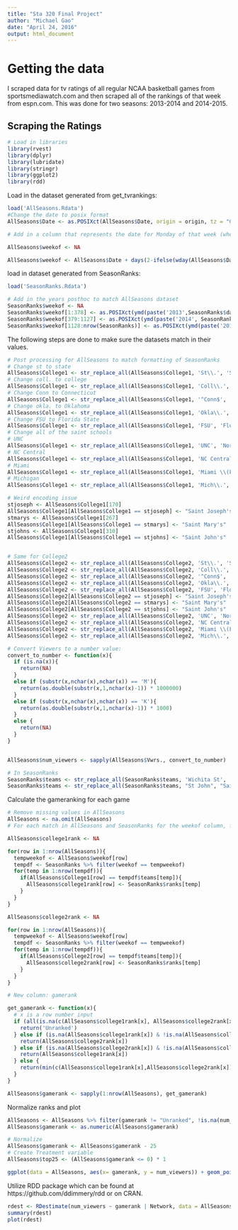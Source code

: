 ```yaml
---
title: "Sta 320 Final Project"
author: "Michael Gao"
date: "April 24, 2016"
output: html_document
---
```


# Getting the data

I scraped data for tv ratings of all regular NCAA basketball games from sportsmediawatch.com and then scraped all of the rankings of that week from espn.com. This was done for two seasons: 2013-2014 and 2014-2015.

## Scraping the Ratings
```r
# Load in libraries
library(rvest)
library(dplyr)
library(lubridate)
library(stringr)
library(ggplot2)
library(rdd)
```


Load in the dataset generated from get_tvrankings:
```r
load('AllSeasons.Rdata')
#Change the date to posix format
AllSeasons$Date <- as.POSIXct(AllSeasons$Date, origin = origin, tz = "GMT")

# Add in a column that represents the date for Monday of that week (when basketball rankings come out)

AllSeasons$weekof <- NA

AllSeasons$weekof <- AllSeasons$Date + days(2-ifelse(wday(AllSeasons$Date)==1, yes = 8, no = wday(AllSeasons$Date)))

```

load in dataset generated from SeasonRanks:
```r
load('SeasonRanks.Rdata')

# Add in the years posthoc to match AllSeasons dataset
SeasonRanks$weekof <- NA
SeasonRanks$weekof[1:378] <- as.POSIXct(ymd(paste('2013',SeasonRanks$date[1:378])), origin = origin, tz = "GMT")
SeasonRanks$weekof[379:1127] <- as.POSIXct(ymd(paste('2014', SeasonRanks$date[379:1127])), origin = origin, tz = "GMT")
SeasonRanks$weekof[1128:nrow(SeasonRanks)] <- as.POSIXct(ymd(paste('2015', SeasonRanks$date[1128:nrow(SeasonRanks)])), origin = origin, tz = "GMT")
```


The following steps are done to make sure the datasets match in their values.
```r
# Post processing for AllSeasons to match formatting of SeasonRanks
# Change st to state
AllSeasons$College1 <- str_replace_all(AllSeasons$College1, 'St\\.', 'State')
# Change coll. to college
AllSeasons$College1 <- str_replace_all(AllSeasons$College1, 'Coll\\.', 'College')
# Change Conn to Connecticut
AllSeasons$College1 <- str_replace_all(AllSeasons$College1, '^Conn$', 'Connecticut')
# Change okla. to Oklahoma
AllSeasons$College1 <- str_replace_all(AllSeasons$College1, 'Okla\\.', 'Oklahoma')
# Change FSU to Florida State 
AllSeasons$College1 <- str_replace_all(AllSeasons$College1, 'FSU', 'Florida State')
# Change all of the saint schools
# UNC
AllSeasons$College1 <- str_replace_all(AllSeasons$College1, 'UNC', 'North Carolina')
# NC Central
AllSeasons$College1 <- str_replace_all(AllSeasons$College1, 'NC Central', 'North Carolina Central')
# Miami
AllSeasons$College1 <- str_replace_all(AllSeasons$College1, 'Miami \\(FL\\)', 'Miami')
# Michigan
AllSeasons$College1 <- str_replace_all(AllSeasons$College1, 'Mich\\.', 'Michigan')

# Weird encoding issue
stjoseph <- AllSeasons$College1[170]
AllSeasons$College1[AllSeasons$College1 == stjoseph] <- "Saint Joseph's"
stmarys <- AllSeasons$College1[267]
AllSeasons$College1[AllSeasons$College1 == stmarys] <- "Saint Mary's"
stjohns <- AllSeasons$College1[310]
AllSeasons$College1[AllSeasons$College1 == stjohns] <- "Saint John's"


# Same for College2
AllSeasons$College2 <- str_replace_all(AllSeasons$College2, 'St\\.', 'State')
AllSeasons$College2 <- str_replace_all(AllSeasons$College2, 'Coll\\.', 'College')
AllSeasons$College2 <- str_replace_all(AllSeasons$College2, '^Conn$', 'Connecticut')
AllSeasons$College2 <- str_replace_all(AllSeasons$College2, 'Okla\\.', 'Oklahoma')
AllSeasons$College2 <- str_replace_all(AllSeasons$College2, 'FSU', 'Florida State')
AllSeasons$College2[AllSeasons$College2 == stjoseph] <- "Saint Joseph's"
AllSeasons$College2[AllSeasons$College2 == stmarys] <- "Saint Mary's"
AllSeasons$College2[AllSeasons$College2 == stjohns] <- "Saint John's"
AllSeasons$College2 <- str_replace_all(AllSeasons$College2, 'UNC', 'North Carolina')
AllSeasons$College2 <- str_replace_all(AllSeasons$College2, 'NC Central', 'North Carolina Central')
AllSeasons$College2 <- str_replace_all(AllSeasons$College2, 'Miami \\(FL\\)', 'Miami')
AllSeasons$College2 <- str_replace_all(AllSeasons$College2, 'Mich\\.', 'Michigan')

# Convert Viewers to a number value:
convert_to_number <- function(x){
  if (is.na(x)){
    return(NA)
  }
  else if (substr(x,nchar(x),nchar(x)) == 'M'){
    return(as.double(substr(x,1,nchar(x)-1)) * 1000000)
  }
  else if (substr(x,nchar(x),nchar(x)) == 'K'){
    return(as.double(substr(x,1,nchar(x)-1)) * 1000)
  }
  else {
    return(NA)
  }
}


AllSeasons$num_viewers <- sapply(AllSeasons$Vwrs., convert_to_number)

# In SeasonRanks
SeasonRanks$teams <- str_replace_all(SeasonRanks$teams, 'Wichita St', 'Wichita State')
SeasonRanks$teams <- str_replace_all(SeasonRanks$teams, "St John", "Saint John's")
```


Calculate the gameranking for each game
```r
# Remove missing values in AllSeasons
AllSeasons <- na.omit(AllSeasons)
# For each match in AllSeasons and SeasonRanks for the weekof column, fill in the corresponding rank if it exists

AllSeasons$college1rank <- NA

for(row in 1:nrow(AllSeasons)){
  tempweekof <- AllSeasons$weekof[row]
  tempdf <- SeasonRanks %>% filter(weekof == tempweekof)
  for(temp in 1:nrow(tempdf)){
    if(AllSeasons$College1[row] == tempdf$teams[temp]){
      AllSeasons$college1rank[row] <- SeasonRanks$ranks[temp]
    }
  }
}

AllSeasons$college2rank <- NA

for(row in 1:nrow(AllSeasons)){
  tempweekof <- AllSeasons$weekof[row]
  tempdf <- SeasonRanks %>% filter(weekof == tempweekof)
  for(temp in 1:nrow(tempdf)){
    if(AllSeasons$College2[row] == tempdf$teams[temp]){
      AllSeasons$college2rank[row] <- SeasonRanks$ranks[temp]
    }
  }
}
```


```r
# New column: gamerank

get_gamerank <- function(x){
  # x is a row number input
  if (all(is.na(c(AllSeasons$college1rank[x], AllSeasons$college2rank[x])))){
    return('Unranked')
  } else if (is.na(AllSeasons$college1rank[x]) & !is.na(AllSeasons$college2rank[x])){
    return(AllSeasons$college2rank[x])
  } else if (is.na(AllSeasons$college2rank[x]) & !is.na(AllSeasons$college1rank[x])){
    return(AllSeasons$college1rank[x])
  } else {
    return(min(c(AllSeasons$college1rank[x],AllSeasons$college2rank[x])))
  }
}

AllSeasons$gamerank <- sapply(1:nrow(AllSeasons), get_gamerank)
```


Normalize ranks and plot

```r

AllSeasons <- AllSeasons %>% filter(gamerank != "Unranked", !is.na(num_viewers))
AllSeasons$gamerank <- as.numeric(AllSeasons$gamerank)

# Normalize
AllSeasons$gamerank <- AllSeasons$gamerank - 25
# Create Treatment variable
AllSeasons$top25 <- (AllSeasons$gamerank <= 0) * 1

ggplot(data = AllSeasons, aes(x= gamerank, y = num_viewers)) + geom_point(aes(color = gamerank > 0), size = 4) + theme_bw() + labs(x = "Rank - 25", y = "Number of Viewers", title = "Number of Viewers vs. Rank")
```

Utilize RDD package which can be found at https://github.com/ddimmery/rdd or on CRAN. 

```r
rdest <- RDestimate(num_viewers ~ gamerank | Network, data = AllSeasons, cluster = AllSeasons$gamerank, cutpoint = 0.99, kernel = "triangular")
summary(rdest)
plot(rdest)
```


